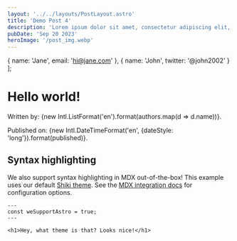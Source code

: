 ```yaml
---
layout: '../../layouts/PostLayout.astro'
title: 'Demo Post 4'
description: 'Lorem ipsum dolor sit amet, consectetur adipiscing elit, sed do eiusmod tempor incididunt ut labore et dolore magna aliqua.'
pubDate: 'Sep 20 2023'
heroImage: '/post_img.webp'
---
```


  { name: 'Jane', email: 'hi@jane.com' },
  { name: 'John', twitter: '@john2002' }
];


# Hello world!

Written by: {new Intl.ListFormat('en').format(authors.map(d => d.name))}.

Published on: {new Intl.DateTimeFormat('en', {dateStyle: 'long'}).format(published)}.

## Syntax highlighting

We also support syntax highlighting in MDX out-of-the-box! This example uses our default [Shiki theme](https://github.com/shikijs/shiki). See the [MDX integration docs](https://docs.astro.build/en/guides/integrations-guide/mdx/#syntax-highlighting) for configuration options.

```astro
---
const weSupportAstro = true;
---

<h1>Hey, what theme is that? Looks nice!</h1>
```
